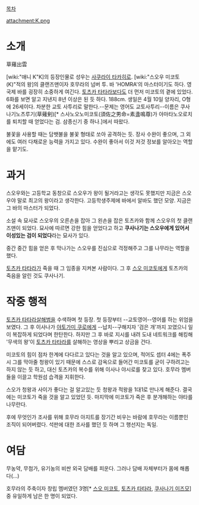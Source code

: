 [[목차]]

attachment:K.png

= 소개 =

草薙出雲

[wiki:"애니 K"K]의 등장인물로 성우는 [[사쿠라이 타카히로]]. [wiki:"스오우 미코토(K)"적의 왕]의 클랜즈맨이자 호무라의 넘버 투. 바 'HOMRA'의 마스터이기도 하다. 영국제 바를 굉장히 소중하게 여긴다. [[토츠카 타타라]]보다도 더 먼저 미코토의 곁에 있었다. 6화를 보면 알고 지낸지 8년 이상은 된 듯 하다. 188cm. 생일은 4월 10일 양자리, O형에 26세이다. 차분한 교토 사투리로 말한다.--문제는 영어도 교토사투리--이름은 쿠사나기노츠루기(草薙剣)[* 스사노오노미코토(須佐之男命=素盞鳴尊)가 야마타노오로치를 퇴치할 때 얻었다는 검. 삼종신기 중 하나.]에서 따왔다.

불꽃을 사용할 때는 담뱃불을 불꽃 형태로 쏘아 공격하는 듯. 장사 수완이 좋으며, 그 외에도 여러 다채로운 능력을 가지고 있다. 수완이 좋아서 이것 저것 정보를 알아오는 역할을 맡기도. 

= 과거 =

스오우와는 고등학교 동창으로 스오우가 왕이 될거라고는 생각도 못했지만 지금은 스오우야 말로 최고의 왕이라고 생각한다. 고등학생주제에 바에서 알바도 했던 모양. 지금은 그 바의 마스터가 되었다.

소설 속 묘사로 스오우의 오른손을 잡아 그 왼손을 잡은 토츠카와 함께 스오우의 첫 클랜즈맨이 되었다. 묘사에 따르면 강한 힘을 얻었다고 하고 '''쿠사나기는 스오우에게 있어서 이성있는 검이 되었다'''라는 묘사가 있다.

중간 중간 힘을 얻은 후 막나가는 스오우를 진심으로 걱정해주고 그를 나무라는 역할을 했다.

[[토츠카 타타라]]가 죽을 때 그 임종을 지켜본 사람이다. 그 후 [[스오 미코토]]에게 토츠카의 죽음을 알린 것도 쿠사나기.

= 작중 행적 =

[[토츠카 타타라]]살해범을 수색하며 첫 등장. 첫 등장부터 --교토영어--영어를 하는 위엄을 보였다. 그 후 이사나가 [[야토가미 쿠로]]에게 --납치--구해지자 '검은 개'까지 꼬였으니 일이 복잡하게 되었다며 한탄한다. 하지만 그 후 바로 지시를 내려 도내 네트워크를 해킹해 '무색의 왕'이 [[토츠카 타타라]]를 살해하는 영상을 뿌리고 상금을 건다.

미코토의 힘이 점차 한계에 다다르고 있다는 것을 알고 있으며, 적어도 셉터 4에는 폭주 시 그를 막아줄 청왕이 있기 때문에 스스로 감옥으로 들어간 미코토를 굳이 구하려고는 하지 않는 듯 하고, 대신 토츠카의 복수를 위해 이사나 야시로를 찾고 있다. 호무라 멤버들을 이끌고 학원섬 습격을 지휘한다.

스오가 청왕과 사이가 좋다는 걸 알고있는 듯 청왕과 적왕을 1대1로 만나게 해준다. 결국에는 미코토가 죽을 것을 알고 있었던 듯. 마지막에 미코토가 죽은 후 분개해하는 야타를 나무란다.

후에 무엇인가 조사를 위해 호무라 아지트를 장기간 비우는 바람에 호무라는 이름뿐인 조직이 되어버렸다. 석판에 대한 조사를 했던 듯 하며 그 행선지는 독일.
= 여담 =

무농약, 무첨가, 유기농의 비싼 외국 담배를 피운다. 그러나 담배 자체부터가 몸에 해롭다(...)

호무라의 주축이자 창립 멤버였던 3명[* [[스오 미코토]], [[토츠카 타타라]], [[쿠사나기 이즈모]]] 중 유일하게 남은 한 명이 되었다.
